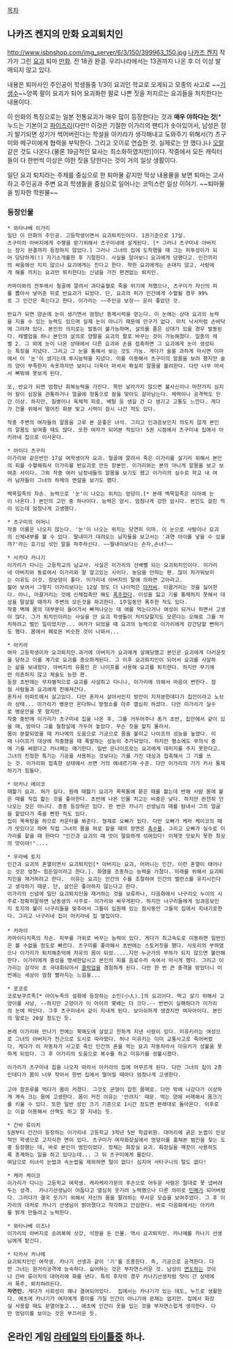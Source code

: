 [[목차]]

== 나카즈 켄지의 만화 요괴퇴치인 ==
http://www.isbnshop.com/img_server/6/3/150/399963_150.jpg
[[나카즈 켄지]] 작가가 그린 [[요괴]] 퇴마 [[만화]]. 전 18권 완결. 우리나라에서는 13권까지 나온 후 더 이상 발매되지 않고 있다.

내용은 퇴마사인 주인공이 학생들중 1/3이 요괴인 학교로 오게되고 모종의 사고로 ~~[[기생수]]~~양쪽 팔이 요괴가 되어 요괴화한 팔로 나쁜 짓을 저지르는 요괴들을 처치한다는 내용이다.

이 만화의 특징으로는 일본 전통요괴가 매우 많이 등장한다는 것과 '''매우 야하다는 것'''[* 누드는 기본이고 [[파이즈리]](다만!! 이것은 기절한 이가리의 팬티가 솟아있어서, 남성은 장기 발기되면 성기가 썩어버린다는 학설을 아키라가 생각해내고 도와주기 위해서(?) 츠구미와 메구미에게 협력을 부탁한다. 그리고 오이로 연습한 것. 실제로는 안 했다.)나 [[오랄]] 같은 것도 나온다.(물론 19금적인 묘사는 최소화하였지만)]이다. 작중에서 모든 캐릭터들이 다 한번씩 이상은 야한 짓을 당한다는 것이 거의 일상 생활이다.

일단 요괴 퇴치라는 주제를 중심으로 한 퇴마물 같지만 막상 내용물을 보면 퇴마는 고사하고 주인공과 주변 요괴 학생들을 중심으로 일어나는 코믹스런 일상 이야기. ~~퇴마물을 빙자한 학원물~~

=== 등장인물 ===
 * 와타나베 이가리
 일단 이 만화의 주인공. 고등학생이면서 요괴퇴치인이다. 1권기준으로 17살. 
 츠구미의 아버지에게 수행을 받기위해서 츠구미네에 살게된다. [* 그러나 츠구미네 아버지는 장기 완결까지 등장하지 않았다.] 그러나 그녀의 집에 도착했을 때 그는 피투성이가 되어 당당하게(!) 자기소개를한 후 기절한다. 사실을 알아보니 요괴에게 당했다고. 인간끼리의 싸움에선 지지 않으나 요괴에게는 진다고 한다. 착한 요괴에게는 손대지 않고, 사람에게 해를 끼치는 요괴만 퇴치한다는 신념을 가진 편견없는 퇴치인.

 카마이와의 전투에서 철골에 깔려서 과다출혈로 죽을 위기에 처했으나, 츠구미가 자신의 피를 뽑아서 넣어준 뒤로 반요괴가 되었다. 단, 요괴의 피가 인간에게 수혈될 경우 99%로 그 인간은 죽는다고 한다. 이가리는 ~~주인공 보정~~ 운이 좋았던 것.

 반요가 되면 양손에 눈이 생기면서 엄청난 동체시력을 얻는다. 이 눈에는 상대 요괴의 능력을 지울 수 있는 능력도 있으며 실제 눈이 아니기 때문에 안구가 없다. 마치 낙서처럼 손바닥에 그려져 있다. 본인의 의지로는 발동이 불가능하며, 살의를 품은 상대가 있을 경우 발동된다. 레벨업을 하니 본인의 살의로 양팔을 요괴의 팔로 바꾸는 것이 가능해졌다. 일종의 레벨 2. 그 외에 눈이 나온 상태에서 다른 요괴와 손을 접촉하면 그 요괴에게 눈이 생성되는 특징을 지녔다. 그리고 그 눈을 통해서 보는 것도 가능. 게다가 술을 과하게 마시면 이마에서 이 '눈'이 생기는데 투시능력을 지녔다. 이를 이용해서 츠구미의 알몸을 보려 했지만 술의 양이 부족한지 속옷까지만 보이니 더욱더 마셔서 확실히 알몸을 볼려한다. 다만 너무 마셔서 뼈밖에 못보게 된다. 

 또, 반요가 되면 엄청난 회복능력을 가진다. 목만 날라가지 않으면 불사신이나 마찬가지 심지어 칼이 심장을 관통하거나 얼굴에 정통으로 칼을 맞아도 살아남는다. 체력이나 공격력도 인간 이상. 하지만, 질병이나 육체적 피로, 배탈 등 생길 건 다 생기고 고통도 느낀다. 게다가 건물 위에서 떨어진 화분 맞고 시력이 잠시 나간 적도 있다.

 작중 주변의 여자들의 알몸을 고루 본 운좋은 녀석. 그리고 인과응보인지 의도치 않게 본인의 알몸도 보여줄 때도 많다. 또한 여자가 되어본 적있다! 5권 시점에서 츠구미네 집에서 아키라네 집으로 이사온다.

 * 아이다 츠구미
 이가리와 같은반인 17살 여학생이자 요괴. 철골에 깔려서 죽은 이가리를 살기리 위해서 본인의 피를 수혈해줘서 이가리를 반요괴로 만든 장본인. 이가리와는 본의 아니게 알몸을 보고 보여준 사이다. 그외 작중 여러 남정네들의 알몸을 보기도 했고 이가리의 실수로 학교 내 여러 남자들이 그녀의 하체의 맨살을 보기도 했다. 

 백목일족의 자손. 능력으로 '눈'이 나오는 위치는 엉덩이.[* 본래 백목일족은 이마에 눈이 나온다.] 본인의 고민 중 하나이다. 능력은 암시. 엄청나게 강한 암시다. 본인도 걸린 적이 있는데 엄청나게 고생했다.

 * 츠구미의 어머니
 작중 이름은 나오지 않는다. '눈'이 나오는 위치는 당연히 이마. 이 눈으로 사람이나 요괴의 신체내부를 볼 수 있다. 딸내미가 대려오는 남자들을 보고서는 '과연 아이를 낳을 수 있을까?'라는 호기심 섞인 말을 자주하신다. ~~딸내미보다는 손자,손녀?~~

 * 사카다 카나기
 이가리가 다니는 고등학교의 남교사. 사실은 이가리의 선배뻘 되는 요괴퇴치인이다. 이가리네 아버지와 동료여서 이가리와 잘 알고있는 사이다. 농담을 안하는 편. 많이 차가워보이는 이유도 이것. 정보망이 좋다. 이가리네 아버지의 말에 의하면 고아라고.
 젊어 보여서 그렇지 이가리보다는 12살 정도 더 나이먹은 [[아저씨]]. 미끌거리는 것을 싫어한다. 아니, 마끌거리는 것에 신체접촉만 해도 [[폭주]]한다. 이성을 잃고 기를 통재하지 못해서 대상을 말살할 때까지 주변의 모든것을 파괴한다. 1주일동안 폭주한 적도 있다.
 작중 벽에 몸의 대부분이 들어가서 빠져나오는 데 애를 먹는다거나 여성이 되거나 하면서 고생이 많다. 그가 퇴치인이라는 사실을 안 요괴 학생들이 처치당할지도 모른다는 오해로 그를 처치하려고 벌인 일이었지만... 여자가 되었을 때 요괴의 능력으로 이가리에게 강간당할 뻔하기도 했다. 몸에서 페로몬 비슷한 것이 나와서... 

 * 아키라
 여자 고등학생이자 요괴퇴치인.과거에 아버지가 요괴에게 살해당했고 본인은 요괴에게 더러운짓을 당하고 이를 계기로 요괴를 증오하게된다. 그 이후 요괴퇴치인이 되어서 요괴를 사살하는 삶을 보내왔다. 아버지의 유품인 은 나이프를 사용해 요괴를 퇴치한다. 하지만 무기에만 의존하지 않고 체술도 능한 편. 
 등장 초반에는 무차별적으로 요괴를 사살하고 다니나, 이가리에 의해서 마음이 변한다. 점점 사람들과 요괴에게 친해져간다.
 혼자서 아파트에서 살고있다. 다만 혼자서 살아서인지 방안이 지저분한데다가 집안이라고 노브라 상태... 이가리가 병문안 온다하니 방청소를 아주 열심히 하셨다. 다만 이가리가 실수로 병문안을 못 왔지만. 
 작중 중반에 이가리가 츠구미네 집을 나온 후, 그를 거두어주나 동거 초반, 집안에서 같이 있을 때, 밤마다 그를 철창살에 가두어 놓았다. 무슨 짓을 할지 몰라서.
 몸이 분할되었을 때 카나메의 도움으로 기공으로 몸을 붙이고 나이프의 성능을 높였다. 이때 나이프가 대상에 적중했을 때 폭발하는 성능이 추가되었다. 하지만 평소에도 무의식 중에 기를 써왔다고 카나메는 얘기한다. 일반 은나이프로는 요괴에게 데미지를 주지 못한다고. 
 그녀의 진정한 특기는 기공을 사용하는 것보다는 기를 가진 대상과 접촉해서 그 기를 쓰는 것. 이가리와 접촉한 상태에서 쓰면 거의 에네르기파 수준. 다만 이가리의 기가 커서 통제하기가 힘들다.

 * 아카나 메이코
 때핥기 요괴. 혀가 길다. 원래 때핧기 요괴가 목욕통에 묻은 때를 핧는데 반해 사람 몸에 붙은 때를 직접 핥는 것을 좋아한다. 초반에 나온 인물 치고는 비중은 낮다. 하지만 완전히 안나오는 것은 아니다. 종종 등장하곤 있다. 한 번은 카나기 선생님의 때를 탐내서 그의 얼굴을 핱았다가 죽을 뻔한 적도 있다. 
 집이 목욕탕을 하므로 카운터를 봐준다. 형제로 오빠가 있다. 다만 오빠가 케라 케이코의 때가 맛있다고 하며 직접 그녀의 몸을 혀로 핱을 때의 장면은 [[촉수물]]. 그리고 오빠가 실수로 이가리를 핱을 때 한마디 "인간과 요괴의 때 맛이 절묘하게 섞여있다! 이제껏 맛보지 못한 최상의 맛이야!".... 

 * 우라베 토지
 인간과 요괴의 혼열이면서 요괴퇴치인[* 아버지는 요괴, 어머니는 인간. 이런 혼열이 태어나는 것은 엄청~ 힘든일이라고 한다.]. 화염을 조종하는 능력을 가졌다. 미래를 위해서 요괴퇴치인을 제거하려고 한다.  이유는 요괴는 인간의 수를 조절하여 인간의 밸런스를 유지시킨다고 생각하기 때문. 단, 살인은 좋아하지 않는다고 한다.
 이가리의 신념에 일단 요괴퇴치인을 재거하는 것을 보류하나, 다음화에서 너구리오 누이의 시주로-정확히말하면 남동생의 사주로- 이가리와 싸우게된다. 하지만 너구리들에게 잉과응보인지 토지의 불이 너구리들을 맞추어서 그들이 입원해 있는 잠시동안 그들의 집에서 지내기로한다. 그리고 너구리네 집이 아키라네 집 옆집이다.
 
 * 카마이
 카마이다치족의 자손. 피부를 가위로 바꾸는 능력이 있다. 게다가 최고속도로 이동하면 일반인은 볼 수없을 정도로 빠르다. 츠구미를 좋아해서 초반에는 스토커짓을 했다. 사토리의 부하였으나 이가리가 퇴치해준덕에 자유의 몸이 되었.....지만 누군가의 부하가 되지 않으면 불안해한다. 이가리에게 충성을 맹세한답시고 본인의 피를 음료수라 속여서 마시게 했다. 그리고 이가리는 감각이 초 극대화되어서 [[클락업]]을 경험하게 된다. 다만 한 번 큰 충격을 받았더니 이번에는 세상이 엄청 빨라지는 느낌을...

 * 포코로
 코로보쿠르족[* 아이누족의 설화에 등장하는 소인(小人).]의 요괴이다. 먹고 살기 위해서 고양이를 사냥, --하지만 고양이가 이 아이의 몇배는 더 크다.-- 번번이 실패하다가 이가리의 눈에 띄인다. 그후 츠구미네서 같이 지내게 된다. 보이쉬하게 생겼지만 여자아이다. 본인의 말로는 20살 정도인 듯.

 본래 이가리와 만나기 전에는 북해도에 살았고 친하게 지낸 사람이 있다. 미유키라는 여성으로 그녀의 아버지가 전근으로 도시로 따라왔다. 허나 미유키는 이미 교통사고로 죽어버렸다. 게다가 이 자동차가 사고로 죽인 인간의 혼을 먹는 요괴 자동차라서 미유키가 성불을 못하게 되었다. 그 후 이가리의 도움으로 복수를 하고 미유키를 성불시켰다.

 이가리가 츠구미네 집을 나오자 따라서 아키라의 집에 머무르게 된다. 다만 그녀의 집이 2층인데다가 몸이 너무 작아서 한번 집에서 떨어질 때마다 엄청나게 고생한다.
 
 고야 참프루를 먹다가 몸이 커졌다. 그것도 균형이 잡힌 몸매로. 다만 밖에 나갔다가 이상하게 계속 크는 몸에 고생한다. 몸이 커진 이유는 '만려지' 때문. 먹는 양에 비례해서 몸크기를 키울 수 있다. 또한 일반 성인 크기 기준으로 1시간 정도면 본래대로 돌아온다. 이후로는 이걸 이용해서 산책도 하고 잘 지내는 듯.

 * 간바 류이치
 5권부터 간간이 등장하는 이가리네 고등학교 3학년 5반 학급위원. 대머리에 굵은 눈썹이 인상적인 학생으로 고지식한 면이 있다. 츠구미가 여자화장실에서 엉덩이를 훔쳐본 범인을 찾는 도중 등장했는 데, 바로 본인이 범인이었다. 정체는 화장실 요괴. 화장실을 깨끗이 사용하도록 훈계하는 일을 하고 있다는데... 그 뒤 츠구미에게 물린다.
 여담으로 이녀석 눈썹과 속눈썹을 제외하면 털이 없다! 심지어 사타구니의 털도 없다!

 * 케라 케이코
 이가리가 다니는 고등학교 여학생. 케라케라가문의 후손으로 어두운 사람은 절대로 못 냅버려두는 성격.  카나기선생님이 어둡다고 열심히 웃기려 노력했으나 다른 의미로 [[민폐]]가 되어버렸다. 그러다가 결국 웃기기 위해서 자신의 몸을 팔려하는 무서운 모습을 보여주었다. 그 후 이가리의 대처로 카나기 선생님이 밝아졌다고 착각하고 안심한다. 바로 다음화에서는 아키라를 밝게 만들려고 노력한다. 

 * 와타나베 이즈나
 이가리의 아버지로 승려복에 삿갓, 석장을 든 인물. 역시 요괴퇴치인. 카나메를 카나기 선생님에게 맡긴다.

 * 타카사 카나메
 요괴퇴치인인 여학생. 카나기 선생과 같이 '기'를 조종한다. 즉, 기공으로 공격한다. 다만 그녀는 원거리공격에 능숙하다. 싫어하는 것은 부자연스러운 것. 남성이 [[면도]]하는 것이나 간바 류이치의 대머리에 화를 낸다. 특히 후자의 경우 카나기선생처럼 맛이 간 상태에서 폭주, 퇴치하려든다.
 '''자연인.''' 게다가 사회성이 꽤나 결여되어있다.  집에서는 카나기가 있는 데도, 누드로 생활한다. 애초에 카나기가 여자에게 흥미를 가질 인간이 아니기에 문제는 없지만. 집에서 화장실 사용할 때도 문열어놓고... 애초에 인간이 옷을 입는 것을 부자연스럽게 생각한다. 다만 엉덩이를 보이는 것은 부끄러운 듯.

== 온라인 게임 [[라테일]]의 [[타이틀]]중 하나. ==
